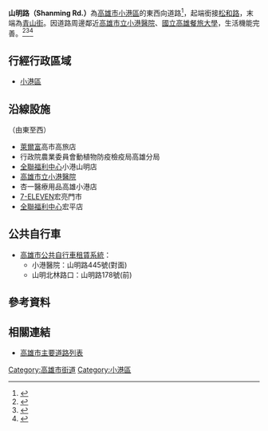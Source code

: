 {{Infobox TwRoad2
|bgcolorh=DARKGREEN
|colorh=white
|code=
|name= 山明路
|enname= Shanming Rd.
|level= 一般道路
|length=
|sec=
|lastext=
|line=
|start= [[營口路|營口路]]
|end= [[青山街|青山街]]
|junc= 
|img=
|cap=
|size=
|left= 
|right= [[松和路|松和路]]
|leftlink= 
|leftdirection= W
|rightlink= 松和路
|rightdirection= E
|SN=
|SNtype=
|SNNum=
|SN2=
|SN2type=
|SN2Num=
|SN3=
|SN3type=
|SN3Num=
}}
'''山明路（Shanming Rd.）'''為[[高雄市|高雄市]][[小港區|小港區]]的東西向道路<ref>{{Cite web |url=https://tw.appledaily.com/home/20100417/5QOX3OJ4ABM55GKOWCYPNMJMP4/ |title=山明路 大地坪別墅熱賣 鎖定換屋總價800萬起 近漢民路段店效較高 |accessdate=2020-07-20 |archive-date=2020-07-20 |archive-url=https://web.archive.org/web/20200720123028/https://tw.appledaily.com/home/20100417/5QOX3OJ4ABM55GKOWCYPNMJMP4/ |dead-url=no }}</ref>，起端銜接[[松和路|松和路]]，末端為[[青山街|青山街]]。因道路周邊鄰近[[高雄市立小港醫院|高雄市立小港醫院]]、[[國立高雄餐旅大學|國立高雄餐旅大學]]，生活機能完善。<ref>{{Cite web |url=https://tw.appledaily.com/home/20120107/ZVKQL7KY4ZA53A27WLWNPPQ6O4/ |title=小港醫院生活圈 市區半價 輕鬆入住 |accessdate=2020-07-20 |archive-date=2020-07-20 |archive-url=https://web.archive.org/web/20200720123021/https://tw.appledaily.com/home/20120107/ZVKQL7KY4ZA53A27WLWNPPQ6O4/ |dead-url=no }}</ref><ref>{{Cite web |url=https://news.housefun.com.tw/news/article/2129248146.html |title=高雄餐旅大學生活圈　新透天總價1100萬起　具備綠地休閒機能 |accessdate=2020-07-20 |archive-date=2020-07-20 |archive-url=https://web.archive.org/web/20200720143001/https://news.housefun.com.tw/news/article/2129248146.html |dead-url=no }}</ref><ref>{{Cite web |url=http://www.taiwanhot.net/?p=856752 |title=高雄小港山明路人行環境施工　營造友善行走空間 |access-date=2020-09-12 |archive-date=2020-10-31 |archive-url=https://web.archive.org/web/20201031155918/https://www.taiwanhot.net/?p=856752 |dead-url=no }}</ref>
== 行經行政區域 ==
* [[小港區|小港區]]
== 沿線設施 ==
（由東至西）
* [[萊爾富|萊爾富]]高市高旅店
* 行政院農業委員會動植物防疫檢疫局高雄分局
* [[全聯福利中心|全聯福利中心]]小港山明店
* [[高雄市立小港醫院|高雄市立小港醫院]]
* 杏一醫療用品高雄小港店
* [[7-ELEVEN|7-ELEVEN]]宏亮門市
* [[全聯福利中心|全聯福利中心]]宏平店
== 公共自行車 ==
* [[高雄市公共自行車租賃系統|高雄市公共自行車租賃系統]]：
** 小港醫院：山明路445號(對面)
** 山明北林路口：山明路178號(前)

== 參考資料 ==
{{Reflist}}
== 相關連結 ==
* [[高雄市主要道路列表|高雄市主要道路列表]]

{{高雄市重要道路}}

[[Category:高雄市街道|Category:高雄市街道]]
[[Category:小港區|Category:小港區]]